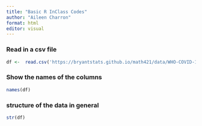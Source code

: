 ```yaml
---
title: "Basic R InClass Codes"
author: "Aileen Charron"
format: html
editor: visual
---
```


### Read in a csv file

```r
df <-  read.csv('https://bryantstats.github.io/math421/data/WHO-COVID-19-global-data.csv')
```

### Show the names of the columns

```r
names(df)
```

### structure of the data in general

```r
str(df)
```
